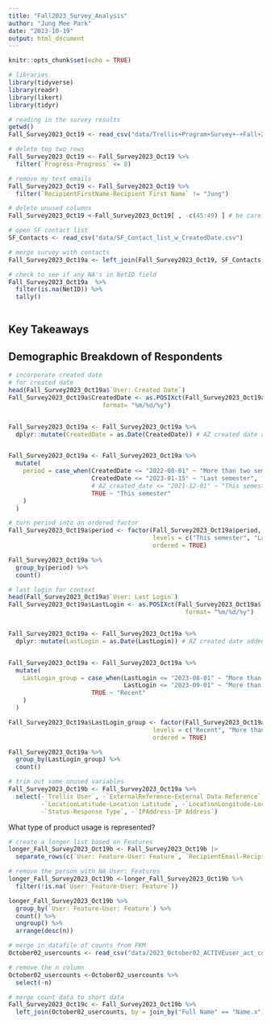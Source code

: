 ```yaml
---
title: "Fall2023_Survey_Analysis"
author: "Jung Mee Park"
date: "2023-10-19"
output: html_document
---
```


```r
knitr::opts_chunk$set(echo = TRUE)
```

```r
# libraries
library(tidyverse)
library(readr)
library(likert)
library(tidyr)
```

```r
# reading in the survey results
getwd()
Fall_Survey2023_Oct19 <- read_csv("data/Trellis+Program+Survey+-+Fall+2023_October+19,+2023_09.38.csv")

# delete top two rows
Fall_Survey2023_Oct19 <- Fall_Survey2023_Oct19 %>% 
  filter(`Progress-Progress` <= 8)

# remove my test emails
Fall_Survey2023_Oct19 <- Fall_Survey2023_Oct19 %>% 
  filter(`RecipientFirstName-Recipient First Name` != "Jung")

# delete unused columns
Fall_Survey2023_Oct19 <-Fall_Survey2023_Oct19[ , -c(45:49) ] # be careful when you run this

```

```r
# open SF contact list
SF_Contacts <- read_csv("data/SF_Contact_list_w_CreatedDate.csv")

# merge survey with contacts
Fall_Survey2023_Oct19a <- left_join(Fall_Survey2023_Oct19, SF_Contacts, by = join_by("RecipientEmail-Recipient Email" == "Email"))

# check to see if any NA's in NetID field
Fall_Survey2023_Oct19a  %>% 
  filter(is.na(NetID)) %>% 
  tally()

```

```r


```

## Key Takeaways

## Demographic Breakdown of Respondents
```r
# incorporate created date
# for created date
head(Fall_Survey2023_Oct19a$`User: Created Date`)
Fall_Survey2023_Oct19a$CreatedDate <- as.POSIXct(Fall_Survey2023_Oct19a$`User: Created Date`,
                          format= "%m/%d/%y") 


Fall_Survey2023_Oct19a <- Fall_Survey2023_Oct19a %>% 
  dplyr::mutate(CreatedDate = as.Date(CreatedDate)) # AZ created date added


Fall_Survey2023_Oct19a <- Fall_Survey2023_Oct19a %>%
  mutate(
    period = case_when(CreatedDate <= "2022-08-01" ~ "More than two semesters",
                       CreatedDate <= "2023-01-15" ~ "Last semester",
                       # AZ_created_date <= "2021-12-01" ~ "This semester"
                       TRUE ~ "This semester"
    )
  )

# turn period into an ordered factor
Fall_Survey2023_Oct19a$period <- factor(Fall_Survey2023_Oct19a$period, 
                                        levels = c("This semester", "Last semester", "More than two semesters"), 
                                        ordered = TRUE)

Fall_Survey2023_Oct19a %>% 
  group_by(period) %>% 
  count()
```

```r
# last login for context
head(Fall_Survey2023_Oct19a$`User: Last Login`)
Fall_Survey2023_Oct19a$LastLogin <- as.POSIXct(Fall_Survey2023_Oct19a$`User: Last Login`,
                                                 format= "%m/%d/%y") 


Fall_Survey2023_Oct19a <- Fall_Survey2023_Oct19a %>% 
  dplyr::mutate(LastLogin = as.Date(LastLogin)) # AZ created date added


Fall_Survey2023_Oct19a <- Fall_Survey2023_Oct19a %>%
  mutate(
    LastLogin_group = case_when(LastLogin <= "2023-08-01" ~ "More than 60 days",
                                LastLogin <= "2023-09-01" ~ "More than 30 days",
                       TRUE ~ "Recent"
    )
  )

Fall_Survey2023_Oct19a$LastLogin_group <- factor(Fall_Survey2023_Oct19a$LastLogin_group, 
                                        levels = c("Recent", "More than 30 days", "More than 60 days"), 
                                        ordered = TRUE)

Fall_Survey2023_Oct19a %>% 
  group_by(LastLogin_group) %>% 
  count()
```


```r
# trim out some unused variables
Fall_Survey2023_Oct19b <- Fall_Survey2023_Oct19a %>% 
  select(-`Trellis User`, -`ExternalReference-External Data Reference`, -`DistributionChannel-Distribution Channel`, 
         -`LocationLatitude-Location Latitude`, -`LocationLongitude-Location Longitude`, -`UserLanguage-User Language`,
         -`Status-Response Type`, -`IPAddress-IP Address`)


```
What type of product usage is represented?
```r
# create a longer list based on Features
longer_Fall_Survey2023_Oct19b <- Fall_Survey2023_Oct19b |>
  separate_rows(c(`User: Feature-User: Feature`, `RecipientEmail-Recipient Email`), sep = "; ")

# remove the person with NA User: Features
longer_Fall_Survey2023_Oct19b <-longer_Fall_Survey2023_Oct19b %>% 
  filter(!is.na(`User: Feature-User: Feature`))

longer_Fall_Survey2023_Oct19b %>% 
  group_by(`User: Feature-User: Feature`) %>% 
  count() %>% 
  ungroup() %>%
  arrange(desc(n))
```

```r
# merge in datafile of counts from FKM
October02_usercounts <- read_csv("data/2023_October02_ACTIVEuser_act_counts.csv")

# remove the n column
October02_usercounts <-October02_usercounts %>% 
  select(-n)

# merge count data to short data
Fall_Survey2023_Oct19c <- Fall_Survey2023_Oct19b %>% 
  left_join(October02_usercounts, by = join_by("Full Name" == "Name.x"))
```
```r

```

